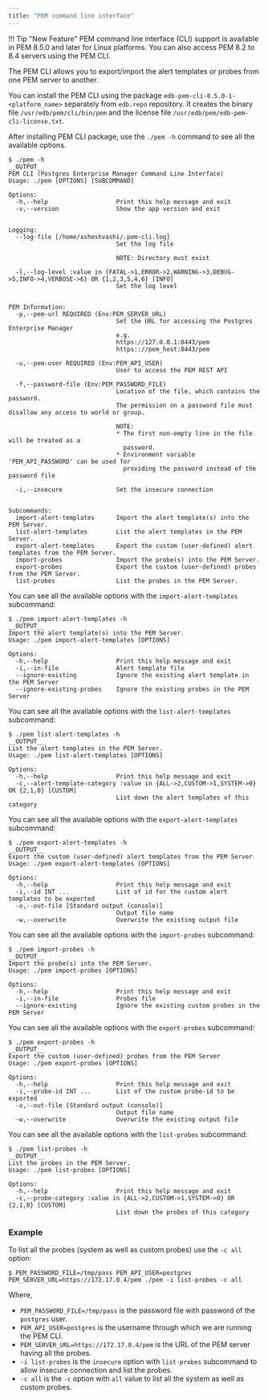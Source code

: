 ```yaml
---
title: "PEM command line interface"
---
```


!!! Tip "New Feature"
    PEM command line interface (CLI) support is available in PEM 8.5.0 and later for Linux platforms. You can also access PEM 8.2 to 8.4 servers using the PEM CLI.

The PEM CLI allows you to export/import the alert templates or probes from one PEM server to another. 

You can install the PEM CLI using the package `edb-pem-cli-8.5.0-1-<platform_name>` separately from `edb.repo` repository. It creates the binary file `/usr/edb/pem/cli/bin/pem` and the license file `/usr/edb/pem/edb-pem-cli-license.txt`.

After installing PEM CLI package, use the `./pem -h` command to see all the available options.

```shell
$ ./pem -h
__OUTPUT__
PEM CLI (Postgres Enterprise Manager Command Line Interface)
Usage: ./pem [OPTIONS] [SUBCOMMAND]

Options:
  -h,--help                   Print this help message and exit
  -v,--version                Show the app version and exit


Logging:
  --log-file [/home/asheshvashi/.pem-cli.log] 
                              Set the log file
                              
                              NOTE: Directory must exist
                              
  -l,--log-level :value in {FATAL->1,ERROR->2,WARNING->3,DEBUG->5,INFO->4,VERBOSE->6} OR {1,2,3,5,4,6} [INFO] 
                              Set the log level


PEM Information:
  -p,--pem-url REQUIRED (Env:PEM_SERVER_URL)
                              Set the URL for accessing the Postgres Enterprise Manager
                              e.g.
                              https://127.0.0.1:8443/pem
                              https:://pem_host:8443/pem
                              
  -u,--pem-user REQUIRED (Env:PEM_API_USER)
                              User to access the PEM REST API
                              
  -f,--password-file (Env:PEM_PASSWORD_FILE)
                              Location of the file, which contains the password.
                              The permission on a password file must disallow any access to world or group.
                              
                              NOTE:
                              * The first non-empty line in the file will be treated as a
                                password.
                              * Environment variable 'PEM_API_PASSWORD' can be used for
                                providing the password instead of the password file
                              
  -i,--insecure               Set the insecure connection
                              

Subcommands:
  import-alert-templates      Import the alert template(s) into the PEM Server.
  list-alert-templates        List the alert templates in the PEM Server.
  export-alert-templates      Export the custom (user-defined) alert templates from the PEM Server.
  import-probes               Import the probe(s) into the PEM Server.
  export-probes               Export the custom (user-defined) probes from the PEM Server.
  list-probes                 List the probes in the PEM Server.
```

You can see all the available options with the `import-alert-templates` subcommand:

```shell
$ ./pem import-alert-templates -h
__OUTPUT__
Import the alert template(s) into the PEM Server.
Usage: ./pem import-alert-templates [OPTIONS]

Options:
  -h,--help                   Print this help message and exit
  -i,--in-file                Alert template file
  --ignore-existing           Ignore the existing alert template in the PEM Server
  --ignore-existing-probes    Ignore the existing probes in the PEM Server
```

You can see all the available options with the `list-alert-templates` subcommand:

```shell
$ ./pem list-alert-templates -h
__OUTPUT__
List the alert templates in the PEM Server.
Usage: ./pem list-alert-templates [OPTIONS]

Options:
  -h,--help                   Print this help message and exit
  -c,--alert-template-category :value in {ALL->2,CUSTOM->1,SYSTEM->0} OR {2,1,0} [CUSTOM] 
                              List down the alert templates of this category
```

You can see all the available options with the `export-alert-templates` subcommand:

```shell
$ ./pem export-alert-templates -h
__OUTPUT__
Export the custom (user-defined) alert templates from the PEM Server
Usage: ./pem export-alert-templates [OPTIONS]

Options:
  -h,--help                   Print this help message and exit
  -i,--id INT ...             List of id for the custom alert templates to be exported
  -o,--out-file [Standard output (console)] 
                              Output file name
  -w,--overwrite              Overwrite the existing output file
```

You can see all the available options with the `import-probes` subcommand:

```shell
$ ./pem import-probes -h
__OUTPUT__
Import the probe(s) into the PEM Server.
Usage: ./pem import-probes [OPTIONS]

Options:
  -h,--help                   Print this help message and exit
  -i,--in-file                Probes file
  --ignore-existing           Ignore the existing custom probes in the PEM Server
```

You can see all the available options with the `export-probes` subcommand:

```shell
$ ./pem export-probes -h
__OUTPUT__
Export the custom (user-defined) probes from the PEM Server
Usage: ./pem export-probes [OPTIONS]

Options:
  -h,--help                   Print this help message and exit
  -i,--probe-id INT ...       List of the custom probe-id to be exported
  -o,--out-file [Standard output (console)] 
                              Output file name
  -w,--overwrite              Overwrite the existing output file
```

You can see all the available options with the `list-probes` subcommand:

```shell
$ ./pem list-probes -h
__OUTPUT__
List the probes in the PEM Server.
Usage: ./pem list-probes [OPTIONS]

Options:
  -h,--help                   Print this help message and exit
  -c,--probe-category :value in {ALL->2,CUSTOM->1,SYSTEM->0} OR {2,1,0} [CUSTOM] 
                              List down the probes of this category
```

### Example

To list all the probes (system as well as custom probes) use the `-c all` option:

```shell
$ PEM_PASSWORD_FILE=/tmp/pass PEM_API_USER=postgres PEM_SERVER_URL=https://172.17.0.4/pem ./pem -i list-probes -c all
```

Where,
-   `PEM_PASSWORD_FILE=/tmp/pass` is the password file with password of the `postgres` user.
-   `PEM_API_USER=postgres` is the username through which we are running the PEM CLI.
-   `PEM_SERVER_URL=https://172.17.0.4/pem` is the URL of the PEM server having all the probes.
-   `-i list-probes` is the `insecure` option with `list-probes` subcommand to allow insecure connection and list the probes.
-   `-c all` is the `-c` option with `all` value to list all the system as well as custom probes.